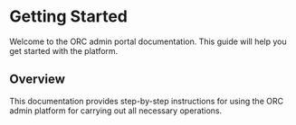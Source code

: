 # Getting Started

Welcome to the ORC admin portal documentation. This guide will help you get started with the platform.

## Overview

This documentation provides step-by-step instructions for using the ORC admin platform for carrying out all necessary operations.
